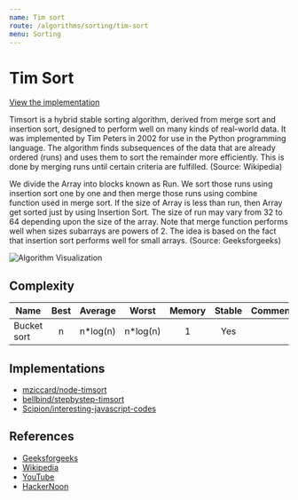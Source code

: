 ```yaml
---
name: Tim sort
route: /algorithms/sorting/tim-sort
menu: Sorting
---
```


# Tim Sort

[View the implementation](https://github.com/nejcm/js-algorithms/blob/master/src/algorithms/sorting/tim-sort/index.ts)

Timsort is a hybrid stable sorting algorithm, derived from merge sort and insertion sort,
designed to perform well on many kinds of real-world data. It was implemented by Tim
Peters in 2002 for use in the Python programming language. The algorithm finds
subsequences of the data that are already ordered (runs) and uses them to sort the
remainder more efficiently. This is done by merging runs until certain criteria are
fulfilled. (Source: Wikipedia)

We divide the Array into blocks known as Run. We sort those runs using insertion sort one
by one and then merge those runs using combine function used in merge sort. If the size of
Array is less than run, then Array get sorted just by using Insertion Sort. The size of
run may vary from 32 to 64 depending upon the size of the array. Note that merge function
performs well when sizes subarrays are powers of 2. The idea is based on the fact that
insertion sort performs well for small arrays. (Source: Geeksforgeeks)

![Algorithm Visualization](https://upload.wikimedia.org/wikipedia/commons/thumb/e/e4/Copy_galloping_mode_timsort%282%29.svg/560px-Copy_galloping_mode_timsort%282%29.svg.png)

## Complexity

| Name        | Best |  Average  |   Worst   | Memory | Stable | Comments |
| ----------- | :--: | :-------: | :-------: | :----: | :----: | :------- |
| Bucket sort |  n   | n\*log(n) | n\*log(n) |   1    |  Yes   |          |

## Implementations

- [mziccard/node-timsort](https://github.com/mziccard/node-timsort)
- [bellbind/stepbystep-timsort](https://github.com/bellbind/stepbystep-timsort)
- [Scipion/interesting-javascript-codes](https://github.com/Scipion/interesting-javascript-codes)

## References

- [Geeksforgeeks](https://www.geeksforgeeks.org/timsort/)
- [Wikipedia](https://en.wikipedia.org/wiki/Timsort)
- [YouTube](https://www.youtube.com/watch?v=jVXsjswWo44&ab_channel=MarkLee)
- [HackerNoon](https://hackernoon.com/timsort-the-fastest-sorting-algorithm-youve-never-heard-of-36b28417f399)
